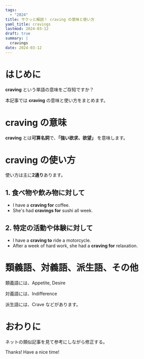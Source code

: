 ```yaml
---
tags:
  - "2024"
title: サクッと解説！ craving の意味と使い方
yaml_title: cravings
lastmod: 2024-03-12
draft: true
summary: |
  cravings
date: 2024-03-12
---
```


# はじめに

**craving** という単語の意味をご存知ですか？

本記事では **craving** の意味と使い方をまとめます。

# craving の意味

**craving** とは**可算名詞**で、**「強い欲求、欲望」** を意味します。

# craving の使い方

使い方は主に**2通り**あります。

## 1. 食べ物や飲み物に対して

- I have a **craving for** coffee.
- She's had **cravings for** sushi all week.

## 2. 特定の活動や体験に対して

- I have a **craving to** ride a motorcycle.
- After a week of hard work, she had a **craving for** relaxation.

# 類義語、対義語、派生語、その他

類義語には、Appetite, Desire

対義語には、Indifference

派生語には、Crave などがあります。

# おわりに

ネットの類似記事を見て参考にしながら修正する。

Thanks!
Have a nice time!
